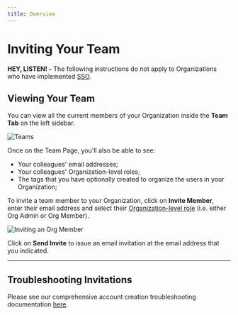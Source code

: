 ```yaml
---
title: Overview
---
```


# Inviting Your Team

**HEY, LISTEN! -** The following instructions do not apply to Organizations who have implemented [SSO](/organizations/inviting-your-team/single-sign-on).

## Viewing Your Team

You can view all the current members of your Organization inside the **Team Tab** on the left sidebar.&#x20;

<Frame>
  <img src="/assets/images/organizations/team-overview.png" alt="Teams" />
</Frame>

Once on the Team Page, you'll also be able to see:

* Your colleagues' email addresses;
* Your colleagues' Organization-level roles;
* The tags that you have optionally created to organize the users in your Organization;

To invite a team member to your Organization, click on **Invite Member**, enter their email address and select their [Organization-level role](/organizations/what-is-an-organization#organization-level-roles) (i.e. either Org Admin or Org Member).&#x20;

<Frame>
  <img src="/assets/images/organizations/invite.png" alt="Inviting an Org Member" />
</Frame>

Click on **Send Invite** to issue an email invitation at the email address that you indicated.

***

## Troubleshooting Invitations

Please see our comprehensive account creation troubleshooting documentation [here](/quick-start/creating-a-redbrick-ai-account#account-creation-troubleshooting).
